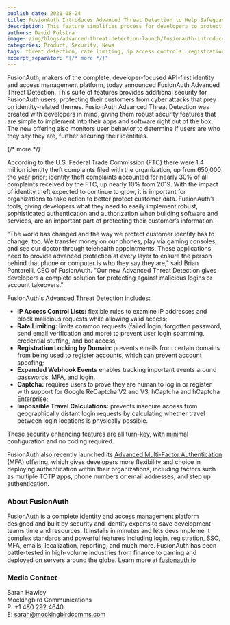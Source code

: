 ```yaml
---
publish_date: 2021-08-24 
title: FusionAuth Introduces Advanced Threat Detection to Help Safeguard User Identity
description: This feature simplifies process for developers to protect against malicious logins and account takeovers.
authors: David Polstra
image: /img/blogs/advanced-threat-detection-launch/fusionauth-introduces-advanced-threat-detection-to-help-safeguard-user-identity-header-image.png
categories: Product, Security, News
tags: threat detection, rate limiting, ip access controls, registration locking, captcha, impossible travel
excerpt_separator: "{/* more */}"
---
```


FusionAuth, makers of the complete, developer-focused API-first identity and access management platform, today announced FusionAuth Advanced Threat Detection. This suite of features provides additional security for FusionAuth users, protecting their customers from cyber attacks that prey on identity-related themes. FusionAuth Advanced Threat Detection was created with developers in mind, giving them robust security features that are simple to implement into their apps and software right out of the box. The new offering also monitors user behavior to determine if users are who they say they are, further securing their identities.

{/* more */}

According to the U.S. Federal Trade Commission (FTC) there were 1.4 million identity theft complaints filed with the organization, up from 650,000 the year prior; identity theft complaints accounted for nearly 30% of all complaints received by the FTC, up nearly 10% from 2019. With the impact of identity theft expected to continue to grow, it is important for organizations to take action to better protect customer data. FusionAuth’s tools, giving developers what they need to easily implement robust, sophisticated authentication and authorization when building software and services, are an important part of protecting their customer’s information.

"The world has changed and the way we protect customer identity has to change, too. We transfer money on our phones, play via gaming consoles, and see our doctor through telehealth appointments. These applications need to provide advanced  protection at every layer to ensure the person behind that phone or computer is who they say they are," said Brian Pontarelli, CEO of FusionAuth. "Our new Advanced Threat Detection gives developers a complete solution for protecting against malicious logins or account takeovers."

FusionAuth's Advanced Threat Detection includes:

* **IP Access Control Lists:** flexible rules to examine IP addresses and block malicious requests while allowing valid access;   
* **Rate Limiting:** limits common requests (failed login, forgotten password, send email verification and more) to prevent user login spamming, credential stuffing, and bot access;
* **Registration Locking by Domain:** prevents emails from certain domains from being used to register accounts, which can prevent account spoofing; 
* **Expanded Webhook Events** enables tracking important events around passwords, MFA, and login.
* **Captcha:** requires users to prove they are human to log in or register with support for Google ReCaptcha V2 and V3, hCaptcha and hCaptcha Enterprise;
* **Impossible Travel Calculations:** prevents insecure access from geographically distant login requests by calculating whether travel between login locations is physically possible. 


These security enhancing features are all turn-key, with minimal configuration and no coding required.

FusionAuth also recently launched its [Advanced Multi-Factor Authentication](/docs/apis/two-factor) (MFA) offering, which gives developers more flexibility and choice in deploying authentication within their organizations, including factors such as multiple TOTP apps, phone numbers or email addresses, and step up authentication.

### About FusionAuth

FusionAuth is a complete identity and access management platform designed and built by security and identity experts to save development teams time and resources. It installs in minutes and lets devs implement complex standards and powerful features including login, registration, SSO, MFA, emails, localization, reporting, and much more. FusionAuth has been battle-tested in high-volume industries from finance to gaming and deployed on servers around the globe. Learn more at [fusionauth.io](/) 

### Media Contact

Sarah Hawley  
Mockingbird Communications  
P: +1 480 292 4640  
E: sarah@mockingbirdcomms.com

